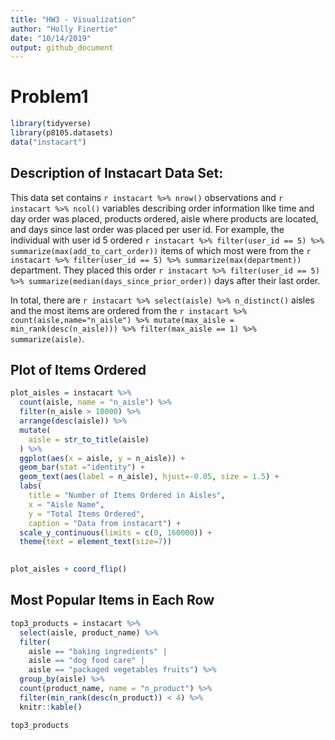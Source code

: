 ```yaml
---
title: "HW3 - Visualization"
author: "Holly Finertie"
date: "10/14/2019"
output: github_document
---
```



# Problem1

```r
library(tidyverse)
library(p8105.datasets)
data("instacart")
```


## Description of Instacart Data Set: 

This data set contains `r instacart %>% nrow()` observations and `r instacart %>% ncol()` variables describing order information like time and day order was placed, products ordered, aisle where products are located, and days since last order was placed per user id. For example, the individual with user id 5 ordered `r instacart %>% filter(user_id == 5) %>% summarize(max(add_to_cart_order))` items of which most were from the `r instacart %>% filter(user_id == 5) %>% summarize(max(department))` department. They placed this order `r instacart %>% filter(user_id == 5) %>% summarize(median(days_since_prior_order))` days after their last order. 

In total, there are `r instacart %>% select(aisle) %>% n_distinct()` aisles and the most items are ordered from the `r instacart %>% count(aisle,name="n_aisle") %>% mutate(max_aisle = min_rank(desc(n_aisle))) %>% filter(max_aisle == 1) %>% summarize(aisle)`. 


## Plot of Items Ordered

```r
plot_aisles = instacart %>% 
  count(aisle, name = "n_aisle") %>% 
  filter(n_aisle > 10000) %>% 
  arrange(desc(aisle)) %>% 
  mutate(
    aisle = str_to_title(aisle)
  ) %>% 
  ggplot(aes(x = aisle, y = n_aisle)) +
  geom_bar(stat ="identity") + 
  geom_text(aes(label = n_aisle), hjust=-0.05, size = 1.5) +
  labs(
    title = "Number of Items Ordered in Aisles",
    x = "Aisle Name",
    y = "Total Items Ordered",
    caption = "Data from instacart") +
  scale_y_continuous(limits = c(0, 160000)) +
  theme(text = element_text(size=7))
  

plot_aisles + coord_flip()
```

## Most Popular Items in Each Row

```r

top3_products = instacart %>% 
  select(aisle, product_name) %>% 
  filter(
    aisle == "baking ingredients" | 
    aisle == "dog food care" | 
    aisle == "packaged vegetables fruits") %>% 
  group_by(aisle) %>% 
  count(product_name, name = "n_product") %>% 
  filter(min_rank(desc(n_product)) < 4) %>% 
  knitr::kable()

top3_products
```




